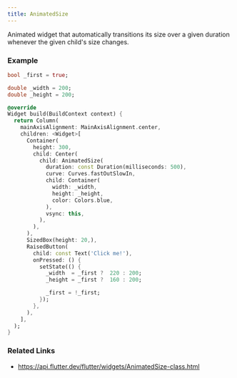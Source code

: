 ```yaml
---
title: AnimatedSize
---
```


Animated widget that automatically transitions its size over a given duration whenever the given child's size changes.

### Example

```dart liveslice=AnimatedSize height=400px
bool _first = true;

double _width = 200;
double _height = 200;

@override
Widget build(BuildContext context) {
  return Column(
    mainAxisAlignment: MainAxisAlignment.center,
    children: <Widget>[
      Container(
        height: 300,
        child: Center(
          child: AnimatedSize(
            duration: const Duration(milliseconds: 500),
            curve: Curves.fastOutSlowIn,
            child: Container(
              width: _width,
              height: _height,
              color: Colors.blue,
            ),
            vsync: this,
          ),
        ),
      ),
      SizedBox(height: 20,),
      RaisedButton(
        child: const Text('Click me!'),
        onPressed: () {
          setState(() {
            _width  = _first ?  220 : 200;
            _height = _first ?  160 : 200;

            _first = !_first;
          });
        },
      ),
    ],
  );
}
```

### Related Links
- https://api.flutter.dev/flutter/widgets/AnimatedSize-class.html
